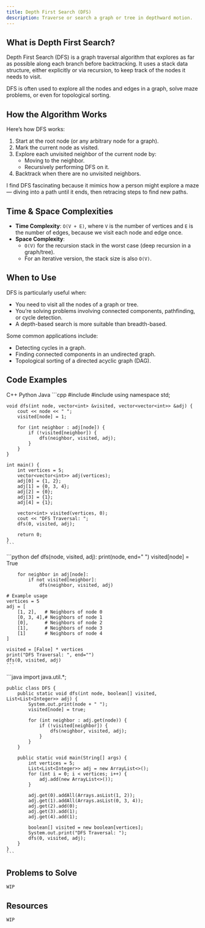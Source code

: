 ```yaml
---
title: Depth First Search (DFS)
description: Traverse or search a graph or tree in depthward motion.
---
```


## <HoverUnderline>What is Depth First Search?</HoverUnderline>

Depth First Search (DFS) is a graph traversal algorithm that explores as far as possible along each branch before backtracking. It uses a stack data structure, either explicitly or via recursion, to keep track of the nodes it needs to visit.

DFS is often used to explore all the nodes and edges in a graph, solve maze problems, or even for topological sorting.

## <HoverUnderline>How the Algorithm Works</HoverUnderline>

Here’s how DFS works:

1. Start at the root node (or any arbitrary node for a graph).
2. Mark the current node as visited.
3. Explore each unvisited neighbor of the current node by:
   - Moving to the neighbor.
   - Recursively performing DFS on it.
4. Backtrack when there are no unvisited neighbors.

I find DFS fascinating because it mimics how a person might explore a maze — diving into a path until it ends, then retracing steps to find new paths.

## <HoverUnderline>Time & Space Complexities</HoverUnderline>

- **Time Complexity**: `O(V + E)`, where `V` is the number of vertices and `E` is the number of edges, because we visit each node and edge once.
- **Space Complexity**:
  - `O(V)` for the recursion stack in the worst case (deep recursion in a graph/tree).
  - For an iterative version, the stack size is also `O(V)`.

## <HoverUnderline>When to Use</HoverUnderline>

DFS is particularly useful when:

- You need to visit all the nodes of a graph or tree.
- You’re solving problems involving connected components, pathfinding, or cycle detection.
- A depth-based search is more suitable than breadth-based.

Some common applications include:
- Detecting cycles in a graph.
- Finding connected components in an undirected graph.
- Topological sorting of a directed acyclic graph (DAG).

## <HoverUnderline>Code Examples</HoverUnderline>

<Tabs defaultValue="python" className="pt-5 pb-1">
  <TabsList>
    <TabsTrigger value="cpp">C++</TabsTrigger>
    <TabsTrigger value="python">Python</TabsTrigger>
    <TabsTrigger value="java">Java</TabsTrigger>
  </TabsList>

  <TabsContent value="cpp">
    ```cpp
    #include <iostream>
    #include <vector>
    using namespace std;

    void dfs(int node, vector<int> &visited, vector<vector<int>> &adj) {
        cout << node << " ";
        visited[node] = 1;

        for (int neighbor : adj[node]) {
            if (!visited[neighbor]) {
                dfs(neighbor, visited, adj);
            }
        }
    }

    int main() {
        int vertices = 5;
        vector<vector<int>> adj(vertices);
        adj[0] = {1, 2};
        adj[1] = {0, 3, 4};
        adj[2] = {0};
        adj[3] = {1};
        adj[4] = {1};

        vector<int> visited(vertices, 0);
        cout << "DFS Traversal: ";
        dfs(0, visited, adj);

        return 0;
    }
    ```
  </TabsContent>

  <TabsContent value="python">
    ```python
    def dfs(node, visited, adj):
        print(node, end=" ")
        visited[node] = True

        for neighbor in adj[node]:
            if not visited[neighbor]:
                dfs(neighbor, visited, adj)

    # Example usage
    vertices = 5
    adj = [
        [1, 2],   # Neighbors of node 0
        [0, 3, 4],# Neighbors of node 1
        [0],      # Neighbors of node 2
        [1],      # Neighbors of node 3
        [1]       # Neighbors of node 4
    ]

    visited = [False] * vertices
    print("DFS Traversal: ", end="")
    dfs(0, visited, adj)
    ```
  </TabsContent>

  <TabsContent value="java">
    ```java
    import java.util.*;

    public class DFS {
        public static void dfs(int node, boolean[] visited, List<List<Integer>> adj) {
            System.out.print(node + " ");
            visited[node] = true;

            for (int neighbor : adj.get(node)) {
                if (!visited[neighbor]) {
                    dfs(neighbor, visited, adj);
                }
            }
        }

        public static void main(String[] args) {
            int vertices = 5;
            List<List<Integer>> adj = new ArrayList<>();
            for (int i = 0; i < vertices; i++) {
                adj.add(new ArrayList<>());
            }

            adj.get(0).addAll(Arrays.asList(1, 2));
            adj.get(1).addAll(Arrays.asList(0, 3, 4));
            adj.get(2).add(0);
            adj.get(3).add(1);
            adj.get(4).add(1);

            boolean[] visited = new boolean[vertices];
            System.out.print("DFS Traversal: ");
            dfs(0, visited, adj);
        }
    }
    ```
  </TabsContent>
</Tabs>

## <HoverUnderline>Problems to Solve</HoverUnderline>

`WIP`

## <HoverUnderline>Resources</HoverUnderline>

`WIP`
